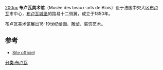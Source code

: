 [[image:MBABlois01.jpg|200px]]
'''布卢瓦美术馆'''（Musée des beaux-arts de Blois）设于法国中央大区[[布卢瓦|布卢瓦]]市中心，[[布卢瓦城堡|布卢瓦城堡]]的路易十二侧翼，成立于1850年。

布卢瓦美术馆展出16-19世纪绘画、雕塑、装饰艺术。 

== 参考 ==
<references/>
* [http://www.chateaudeblois.fr/?-Le-musee- Site officiel] {{Wayback|url=http://www.chateaudeblois.fr/?-Le-musee- |date=20141019070116 }}
[[分类:布卢瓦|分类:布卢瓦]]
